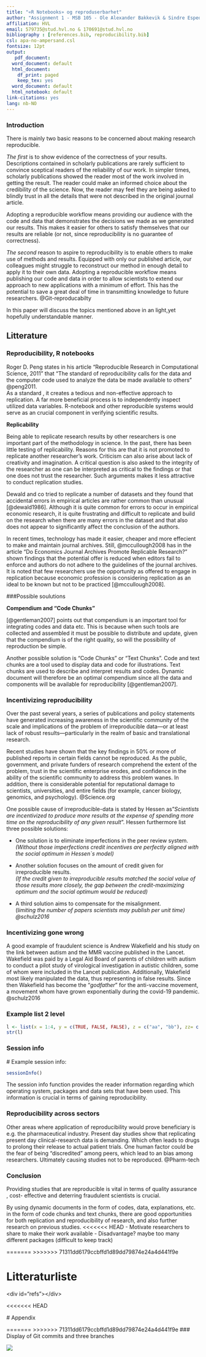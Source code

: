 ```yaml
---
title: "«R Notebooks» og reproduserbarhet"
author: "Assignment 1 - MSB 105 - Ole Alexander Bakkevik & Sindre Espedal"
affiliation: HVL
email: 579735@stud.hvl.no & 170691@stud.hvl.no
bibliography : [references.bib, reproducibility.bib]
csl: apa-no-ampersand.csl
fontsize: 12pt
output:
   pdf_document:
  word_document: default
  html_document:
    df_print: paged
    keep_tex: yes
  word_document: default
  html_notebook: default  
link-citations: yes
lang: nb-NO
---
```

### Introduction
There is mainly two basic reasons to be concerned about making research reproducible.

*The first* is to show evidence of the correctness of your results. Descriptions contained in scholarly publications are rarely sufficient to convince sceptical readers of the reliability of our work. In simpler times, scholarly publications showed the reader most of the work involved in getting the result. The reader could make an informed choice about the credibility of the science. Now, the reader may feel they are being asked to blindly trust in all the details that were not described in the original journal article.

Adopting a reproducible workflow means providing our audience with the code and data that demonstrates the decisions we made as we generated our results. This makes it easier for others to satisfy themselves that our results are reliable (or not, since reproducibility is no guarantee of correctness).

*The second* reason to aspire to reproducibility is to enable others to make use of methods and results. Equipped with only our published article, our colleagues might struggle to reconstruct our method in enough detail to apply it to their own data. Adopting a reproducible workflow means publishing our code and data in order to allow scientists to extend our approach to new applications with a minimum of effort. This has the potential to save a great deal of time in transmitting knowledge to future researchers. @Git-reproducabilty

In this paper will discuss the topics mentioned above in an light,yet hopefully understandable manner.

## Litterature

### Reproducibility, R notebooks

Roger D. Peng states in his article "Reproducible Research in Computational Science, 2011" that "The standard of reproducibility calls for the data and the computer code used to analyze the data be made available to others" @peng2011.\
As a standard , it creates a tedious and non-effective approach to replication. A far more beneficial process is to independently inspect utilized data variables. R-notebook and other reproducible systems would serve as an crucial component in verifying scientific results.\

**Replicability**

Being able to replicate research results by other researchers is one
important part of the methodology in science. In the past, there has been little
testing of replicability. Reasons for this are that it is not promoted to
replicate another researcher's work. Criticism can also arise about
lack of creativity and imagination. A critical question is also asked
to the integrity of the researcher as one can be interpreted as critical to
the findings or that one does not trust the researcher. Such arguments
makes it less attractive to conduct replication studies.

Dewald and co tried to replicate a number of datasets and they found that
accidental errors in empirical articles are rather common than unusual
[@dewald1986]. Although it is quite common for errors to occur in empirical
economic research, it is quite frustrating and difficult to replicate
and build on the research when there are many errors in the dataset and that
also does not appear to significantly affect the conclusion of the authors.

In recent times, technology has made it easier, cheaper and more effecient to make and maintain journal archives. Still, @mccullough2008 has in the article
"Do Economics Journal Archives Promote Replicable Research?" shown findings
that the potential offer is reduced when editors fail to
enforce and authors do not adhere to the guidelines of the journal archives.
It is noted that few researchers use the opportunity as
offered to engage in replication because economic profession is considering
replication as an ideal to be known but not to be practiced
[@mccullough2008].

###Possible soulutions

**Compendium and "Code Chunks"**

[@gentleman2007] points out that compendium is an important tool for integrating codes and data etc. This is because when such tools are collected and assembled it must be possible to distribute and update, given that the compendium is of the right quality, so will the possibility of reproduction be simple.

Another possible solution is "Code Chunks" or "Text Chunks". Code and text chunks are a tool used to display data and code for illustrations. Text chunks are used to describe and interpret results and codes. Dynamic document will therefore be an optimal compendium since all the data and components will be available for reproducibility [@gentleman2007].

### Incentivizing reproducibility

Over the past several years, a series of publications and policy statements have generated increasing awareness in the scientific community of the scale and implications of the problem of irreproducible data---or at least lack of robust results---particularly in the realm of basic and translational research.

Recent studies have shown that the key findings in 50% or more of published reports in certain fields cannot be reproduced. As the public, government, and private funders of research comprehend the extent of the problem, trust in the scientific enterprise erodes, and confidence in the ability of the scientific community to address this problem wanes. In addition, there is considerable potential for reputational damage to scientists, universities, and entire fields (for example, cancer biology, genomics, and psychology). @Science.org

One possible cause of irreproducible-data is stated by Hessen as"*Scientists are incentivized to produce more results at the expense of spending more time on the reproducibility of any given result*". Hessen furthermore list three possible solutions:

-   One solution is to eliminate imperfections in the peer review system.\
    *(Without those imperfections credit incentives are perfectly aligned with the social optimum in Hessen\`s model)*

-   Another solution focuses on the amount of credit given for irreproducible results.\
    *(If the credit given to irreproducible results matched the social value of those results more closely, the gap between the credit-maximizing optimum and the social optimum would be reduced)*

-   A third solution aims to compensate for the misalignment.\
    (l*imiting the number of papers scientists may publish per unit time) @schulz2016*

### Incentivizing gone wrong

A good example of fraudulent science is Andrew Wakefield and his study on the link between autism and the MMR vaccine published in the Lancet. Wakefield was paid by a Legal Aid Board of parents of children with autism to conduct a pilot study of virological investigation in autistic children, some of whom were included in the Lancet publication. Additionally, Wakefield most likely manipulated the data, thus representing in false results. Since then Wakefield has become the "*godfather*" for the anti-vaccine movement, a movement whom have grown exponentially during the covid-19 pandemic. @schulz2016

### Example list 2 level

```r
l <- list(x = 1:4, y = c(TRUE, FALSE, FALSE), z = c("aa", "bb"), zz= c(2.1, 4.33))
str(l)
```

### Session info

\# Example session info:

```r
sessionInfo()
```

The session info function provides the reader information regarding which operating system, packages and data sets that have been used. This information is crucial in terms of gaining reproducibility.

### Reproducibility across sectors

Other areas where application of reproducibility would prove beneficiary is e.g. the pharmaceutical industry. Present day studies show that replicating present day clinical-research data is demanding. Which often leads to drugs to prolong their release to actual patient trials. One human factor could be the fear of being "discredited" among peers, which lead to an bias among researchers. Ultimately causing studies not to be reproduced. @Pharm-tech

### **Conclusion**

Providing studies that are reproducible is vital in terms of quality assurance , cost- effective and deterring fraudulent scientists is crucial.

By using dynamic documents in the form of codes, data, explanations, etc. in the form of code chunks and text chunks, there are good opportunities for both replication and reproducibility of research, and also further research on previous studies.
<<<<<<< HEAD
- Motivate researchers to share to make their work available
- Disadvantage? maybe too many different packages (difficult to keep track)

=======
>>>>>>> 71311dd6179ccbffd1d89dd79874e24a4d441f9e

\newpage

# Litteraturliste

\<div id="refs"\>\</div\>

<<<<<<< HEAD


\# Appendix

=======
>>>>>>> 71311dd6179ccbffd1d89dd79874e24a4d441f9e
### Display of Git commits and three branches

![](images/paste-7A7BFE4C.png)


